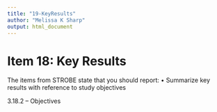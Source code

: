 ```yaml
---
title: "19-KeyResults"
author: "Melissa K Sharp"
output: html_document
---
```


# Item 18: Key Results
The items from STROBE state that you should report: 
•	Summarize key results with reference to study objectives

3.18.2 – Objectives
